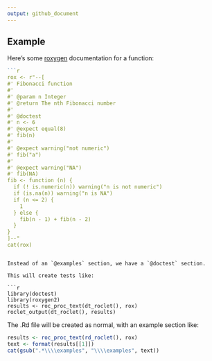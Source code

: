 ```yaml
---
output: github_document
---
```


## Example

Here's some [roxygen](https://roxygen2.r-lib.org) documentation for a function:

```r
```r
rox <- r"--[
#' Fibonacci function 
#' 
#' @param n Integer
#' @return The nth Fibonacci number
#' 
#' @doctest
#' n <- 6 
#' @expect equal(8)
#' fib(n)
#' 
#' @expect warning("not numeric")
#' fib("a")
#'
#' @expect warning("NA")
#' fib(NA)
fib <- function (n) {
  if (! is.numeric(n)) warning("n is not numeric")
  if (is.na(n)) warning("n is NA")
  if (n <= 2) {
    1
  } else {
    fib(n - 1) + fib(n - 2)
  }
}
]--"
cat(rox)
```
```

Instead of an `@examples` section, we have a `@doctest` section.

This will create tests like:

```r
library(doctest)
library(roxygen2)
results <- roc_proc_text(dt_roclet(), rox)
roclet_output(dt_roclet(), results)
```

The .Rd file will be created as normal, with an example section like:

```r
results <- roc_proc_text(rd_roclet(), rox)
text <- format(results[[1]])
cat(gsub(".*\\\\examples", "\\\\examples", text))
```

